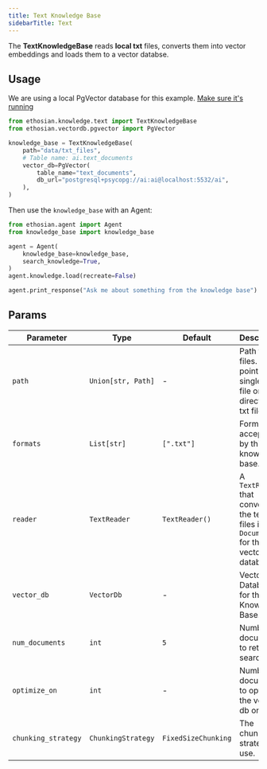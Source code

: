 ```yaml
---
title: Text Knowledge Base
sidebarTitle: Text
---
```


The **TextKnowledgeBase** reads **local txt** files, converts them into vector embeddings and loads them to a vector databse.

## Usage

<Note>

We are using a local PgVector database for this example. [Make sure it's running](https://docs.ethosian.com/vectordb/pgvector)

</Note>

```python knowledge_base.py
from ethosian.knowledge.text import TextKnowledgeBase
from ethosian.vectordb.pgvector import PgVector

knowledge_base = TextKnowledgeBase(
    path="data/txt_files",
    # Table name: ai.text_documents
    vector_db=PgVector(
        table_name="text_documents",
        db_url="postgresql+psycopg://ai:ai@localhost:5532/ai",
    ),
)
```

Then use the `knowledge_base` with an Agent:

```python agent.py
from ethosian.agent import Agent
from knowledge_base import knowledge_base

agent = Agent(
    knowledge_base=knowledge_base,
    search_knowledge=True,
)
agent.knowledge.load(recreate=False)

agent.print_response("Ask me about something from the knowledge base")
```

## Params

| Parameter           | Type               | Default           | Description                                                                           |
| ------------------- | ------------------ | ----------------- | ------------------------------------------------------------------------------------- |
| `path`              | `Union[str, Path]` | -                 | Path to text files. Can point to a single txt file or a directory of txt files.       |
| `formats`           | `List[str]`        | `[".txt"]`        | Formats accepted by this knowledge base.                                              |
| `reader`            | `TextReader`       | `TextReader()`    | A `TextReader` that converts the text files into `Documents` for the vector database. |
| `vector_db`         | `VectorDb`         | -                 | Vector Database for the Knowledge Base.                                               |
| `num_documents`     | `int`              | `5`               | Number of documents to return on search.                                              |
| `optimize_on`       | `int`              | -                 | Number of documents to optimize the vector db on.                                     |
| `chunking_strategy` | `ChunkingStrategy` | `FixedSizeChunking` | The chunking strategy to use.                                                         |
